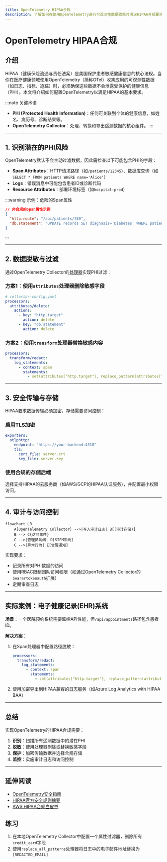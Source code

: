```yaml
---
title: OpenTelemetry HIPAA合规
description: 了解如何在使用OpenTelemetry进行可观测性数据收集时满足HIPAA合规要求，保护敏感医疗数据的安全。
---
```


# OpenTelemetry HIPAA合规

## 介绍

HIPAA（健康保险流通与责任法案）是美国保护患者敏感健康信息的核心法规。当你在医疗健康领域使用OpenTelemetry（简称OTel）收集应用的可观测性数据（如日志、指标、追踪）时，必须确保这些数据不会泄露受保护的健康信息（PHI）。本文将介绍如何配置OpenTelemetry以满足HIPAA的基本要求。

:::note 关键术语
- **PHI (Protected Health Information)**：任何可关联到个体的健康信息，如姓名、病历号、诊断结果等。
- **OpenTelemetry Collector**：处理、转换和导出遥测数据的核心组件。
:::

---

## 1. 识别潜在的PHI风险

OpenTelemetry默认不会主动过滤数据，因此需检查以下可能包含PHI的字段：
- **Span Attributes**：HTTP请求路径（如`/patients/12345`）、数据库查询（如`SELECT * FROM patients WHERE name='Alice'`）
- **Logs**：错误消息中可能包含患者ID或诊断代码
- **Resource Attributes**：部署环境标签（如`hospital-prod`）

:::warning 示例：危险的Span属性
```json
// 非合规的Span属性示例
{
  "http.route": "/api/patients/789",
  "db.statement": "UPDATE records SET diagnosis='Diabetes' WHERE patient_id='789'"
}
```
:::

---

## 2. 数据脱敏与过滤

通过OpenTelemetry Collector的[处理器](https://opentelemetry.io/docs/collector/configuration/#processors)实现PHI过滤：

### 方案1：使用`attributes`处理器删除敏感字段
```yaml
# collector-config.yaml
processors:
  attributes/delete:
    actions:
      - key: "http.target"
        action: delete
      - key: "db.statement"
        action: delete
```

### 方案2：使用`transform`处理器替换敏感内容
```yaml
processors:
  transform/redact:
    log_statements:
      - context: span
        statements:
          - set(attributes["http.target"], replace_pattern(attributes["http.target"], "/patients/\\d+", "/patients/[REDACTED]"))
```

---

## 3. 安全传输与存储

HIPAA要求数据传输必须加密，存储需要访问控制：

### 启用TLS加密
```yaml
exporters:
  otlphttp:
    endpoint: "https://your-backend:4318"
    tls:
      cert_file: server.crt
      key_file: server.key
```

### 使用合规的存储后端
选择支持HIPAA的云服务商（如AWS/GCP的HIPAA认证服务），并配置最小权限访问。

---

## 4. 审计与访问控制

```mermaid
flowchart LR
    A[OpenTelemetry Collector] -->|写入审计日志| B[(审计存储)]
    B --> C{访问事件}
    C -->|管理员访问| D[SIEM系统]
    C -->|异常行为| E[告警通知]
```

实现要求：
- 记录所有对PHI数据的访问
- 使用RBAC限制团队访问权限（如通过OpenTelemetry Collector的`bearertokenauth`扩展）
- 定期审查日志

---

## 实际案例：电子健康记录(EHR)系统

**场景**：一个医院预约系统需要监控API性能，但`/api/appointments`路径包含患者ID。

**解决方案**：
1. 在Span处理器中配置路径脱敏：
   ```yaml
   processors:
     transform/redact:
       log_statements:
         - context: span
           statements:
             - set(attributes["http.target"], replace_pattern(attributes["http.target"], "/api/appointments/\\d+", "/api/appointments/[REDACTED]"))
   ```
2. 使用加密导出到HIPAA兼容的日志服务（如Azure Log Analytics with HIPAA BAA）

---

## 总结

实现OpenTelemetry的HIPAA合规需要：
1. **识别**：扫描所有遥测数据中的潜在PHI
2. **脱敏**：使用处理器删除或替换敏感字段
3. **保护**：加密传输数据并选择合规存储
4. **监控**：实施审计日志和访问控制

---

## 延伸阅读
- [OpenTelemetry安全指南](https://opentelemetry.io/docs/concepts/security/)
- [HIPAA官方安全规则摘要](https://www.hhs.gov/hipaa/for-professionals/security/laws-regulations/index.html)
- [AWS HIPAA合规白皮书](https://aws.amazon.com/compliance/hipaa-compliance/)

## 练习
1. 在本地OpenTelemetry Collector中配置一个属性过滤器，删除所有`credit_card`字段
2. 使用`replace_all_patterns`处理器将日志中的电子邮件地址替换为`[REDACTED_EMAIL]`